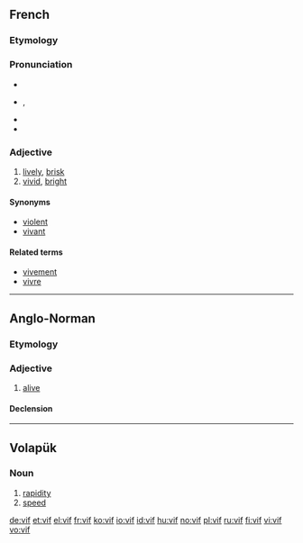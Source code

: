 {{also|víf}}
==French==

===Etymology===
{{etyl|la|fr}} {{term|vivus|vīvus|alive, living|lang=la}}

===Pronunciation===
* {{audio|Fr-vif.ogg|audio}}
* {{IPA|/vif/|lang=fr}}, {{SAMPA|/vif/}}
* {{audio|Fr-Paris--vif.ogg|Audio (Paris)}}
* {{homophones|vifs|lang=fr}}

===Adjective===
{{fr-adj|f=vive}}

# [[lively]], [[brisk]]
# [[vivid]], [[bright]]

====Synonyms====
* [[violent]]
* [[vivant]]

====Related terms====
* [[vivement]]
* [[vivre]]

----

==Anglo-Norman==

===Etymology===
{{etyl|la|xno}} {{term|vivus|vīvus|alive, living|lang=la}}

===Adjective===
{{infl|xno|adjective|g=m}}

# [[alive]]

====Declension====
{{xno-decl-adj|ssm=vis|opm=vis|ssf=vive|osf=vive|spf=vives|opf=vives}}

----

==Volapük==

===Noun===
{{infl|vo|noun}}

# [[rapidity]]
# [[speed]]<!--aren't these two the same?-->

[[de:vif]]
[[et:vif]]
[[el:vif]]
[[fr:vif]]
[[ko:vif]]
[[io:vif]]
[[id:vif]]
[[hu:vif]]
[[no:vif]]
[[pl:vif]]
[[ru:vif]]
[[fi:vif]]
[[vi:vif]]
[[vo:vif]]